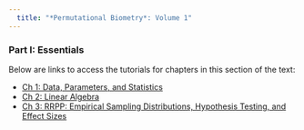 ```yaml
---
  title: "*Permutational Biometry*: Volume 1"
---
```


### Part I: Essentials

Below are links to access the tutorials for chapters in this section of the text: 

- [Ch 1: Data, Parameters, and Statistics](Fake.html)
- [Ch 2: Linear Algebra](Fake.html)
- [Ch 3: RRPP: Empirical Sampling Distributions, Hypothesis Testing, and Effect Sizes](Fake.html)
